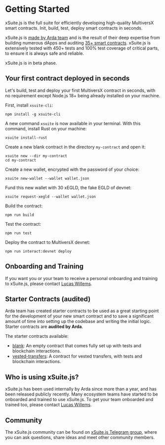 
# Getting Started

xSuite.js is the full suite for efficiently developing high-quality MultiversX smart contracts. Init, build, test, deploy smart contracts in seconds.

xSuite.js is [made by Arda team](https://arda.run) and is the result of their deep expertise from building numerous dApps and auditing [35+ smart contracts](https://arda.run/audits). xSuite.js is extensively tested with 450+ tests and 100% test coverage of critical parts, to ensure it is always safe and reliable.

<Callout type="warning" emoji="⚠️">
  xSuite.js is in beta phase.
</Callout>

## Your first contract deployed in seconds

Let's build, test and deploy your first MultiversX contract in seconds, with no requirement except Node.js 18+ being already installed on your machine.

First, install `xsuite-cli`:

```
npm install -g xsuite-cli
```

A new command `xsuite` is now available in your terminal. With this command, install Rust on your machine:

```
xsuite install-rust
```

Create a new blank contract in the directory `my-contract` and open it:

```
xsuite new --dir my-contract
cd my-contract
```

Create a new wallet, encrypted with the password of your choice:

```
xsuite new-wallet --wallet wallet.json
```

Fund this new wallet with 30 xEGLD, the fake EGLD of devnet:

```
xsuite request-xegld --wallet wallet.json
```

Build the contract:

```
npm run build
```

Test the contract:

```
npm run test
```

Deploy the contract to MultiversX devnet:

```
npm run interact:devnet deploy
```

## Onboarding and Training

If you want you or your team to receive a personal onboarding and training to xSuite.js, please contact [Lucas Willems](https://t.me/LucasWillems).

## Starter Contracts (audited)

Arda team has created starter contracts to be used as a great starting point for the development of your new smart contract and to save a significant amount of time into setting up the codebase and writing the initial logic. Starter contracts are **audited by Arda**.

The starter contracts available:

- [blank](https://github.com/arda-org/xSuite.js/tree/main/contracts/blank): An empty contract that comes fully set up with tests and blockchain interactions.
- [vested-transfers](https://github.com/arda-org/xSuite.js/tree/main/contracts/vested-transfers): A contract for vested transfers, with tests and blockchain interactions.

## Who is using xSuite.js?

xSuite.js has been used internally by Arda since more than a year, and has been released publicly recently. Many ecosystem teams have started to be onboarded and trained to use xSuite.js. To get your team onboarded and trained too, please contact [Lucas Willems](https://t.me/LucasWillems).

## Community

The xSuite.js community can be found on [xSuite.js Telegram group](https://t.me/xSuite_js), where you can ask questions, share ideas and meet other community members.
